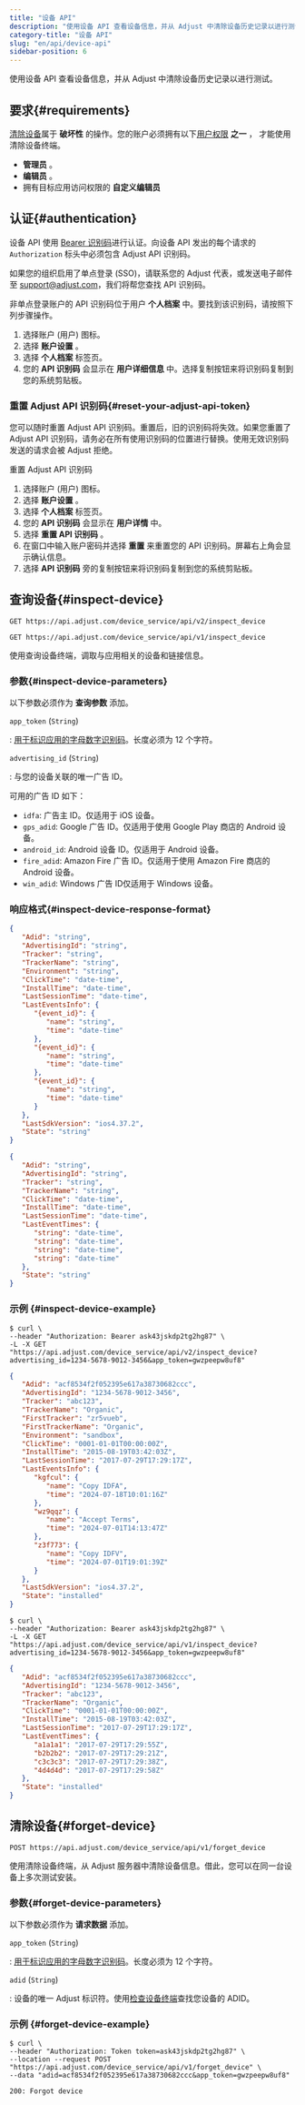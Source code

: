 ```yaml
---
title: "设备 API"
description: "使用设备 API 查看设备信息，并从 Adjust 中清除设备历史记录以进行测试。"
category-title: "设备 API"
slug: "en/api/device-api"
sidebar-position: 6
---
```

使用设备 API 查看设备信息，并从 Adjust 中清除设备历史记录以进行测试。

要求\{\#requirements\}
-----------------------

[清除设备](#forget-device)属于 **破坏性** 的操作。您的账户必须拥有以下[用户权限](https://help.adjust.com/en/article/users) **之一** ， 才能使用清除设备终端。

* **管理员** 。
* **编辑员** 。
* 拥有目标应用访问权限的 **自定义编辑员** 

认证\{\#authentication\}
-------------------------

设备 API 使用 [Bearer 识别码](https://developer.mozilla.org/en-US/docs/Web/HTTP/Authentication)进行认证。向设备 API 发出的每个请求的 `Authorization` 标头中必须包含 Adjust API 识别码。

如果您的组织启用了单点登录 \(SSO\)，请联系您的 Adjust 代表，或发送电子邮件至 [support@adjust.com](mailto:support@adjust.com)，我们将帮您查找 API 识别码。

非单点登录账户的 API 识别码位于用户 **个人档案** 中。要找到该识别码，请按照下列步骤操作。

1. 选择账户 \(用户\) 图标。
2. 选择 **账户设置** 。
3. 选择 **个人档案** 标签页。
4. 您的 **API 识别码** 会显示在 **用户详细信息** 中。选择复制按钮来将识别码复制到您的系统剪贴板。

### 重置 Adjust API 识别码\{\#reset\-your\-adjust\-api\-token\}

您可以随时重置 Adjust API 识别码。重置后，旧的识别码将失效。如果您重置了 Adjust API 识别码，请务必在所有使用识别码的位置进行替换。使用无效识别码发送的请求会被 Adjust 拒绝。

重置 Adjust API 识别码

1. 选择账户 \(用户\) 图标。
2. 选择 **账户设置** 。
3. 选择 **个人档案** 标签页。
4. 您的 **API 识别码** 会显示在 **用户详情** 中。
5. 选择 **重置 API 识别码** 。
6. 在窗口中输入账户密码并选择 **重置** 来重置您的 API 识别码。屏幕右上角会显示确认信息。
7. 选择 **API 识别码** 旁的复制按钮来将识别码复制到您的系统剪贴板。

查询设备\{\#inspect\-device\}
-----------------------------

<tabs> <tab title="v2" sync="v2"> <codeblock title="终端"> 

```http
GET https://api.adjust.com/device_service/api/v2/inspect_device
```

</CodeBlock> </Tab> <tab title="v1" sync="v1"> <codeblock title="终端"> 

```http
GET https://api.adjust.com/device_service/api/v1/inspect_device
```

</CodeBlock> </Tab> </Tabs> 

使用查询设备终端，调取与应用相关的设备和链接信息。

### 参数\{\#inspect\-device\-parameters\}

以下参数必须作为 **查询参数** 添加。

`app_token` \(`String`\)

: [用于标识应用的字母数字识别码](https://help.adjust.com/en/article/app-token-and-reporting-currency#view-your-app-details)。长度必须为 12 个字符。

`advertising_id` \(`String`\)

: 与您的设备关联的唯一广告 ID。

可用的广告 ID 如下：

* `idfa`: 广告主 ID。仅适用于 iOS 设备。
* `gps_adid`: Google 广告 ID。仅适用于使用 Google Play 商店的 Android 设备。
* `android_id`: Android 设备 ID。仅适用于 Android 设备。
* `fire_adid`: Amazon Fire 广告 ID。仅适用于使用 Amazon Fire 商店的 Android 设备。
* `win_adid`: Windows 广告 ID仅适用于 Windows 设备。

### 响应格式\{\#inspect\-device\-response\-format\}

<tabs> <tab title="v2" sync="v2"> 

```json
{
   "Adid": "string",
   "AdvertisingId": "string",
   "Tracker": "string",
   "TrackerName": "string",
   "Environment": "string",
   "ClickTime": "date-time",
   "InstallTime": "date-time",
   "LastSessionTime": "date-time",
   "LastEventsInfo": {
      "{event_id}": {
         "name": "string",
         "time": "date-time"
      },
      "{event_id}": {
         "name": "string",
         "time": "date-time"
      },
      "{event_id}": {
         "name": "string",
         "time": "date-time"
      }
   },
   "LastSdkVersion": "ios4.37.2",
   "State": "string"
}
```

</Tab> <tab title="v1" sync="v1"> 

```json
{
   "Adid": "string",
   "AdvertisingId": "string",
   "Tracker": "string",
   "TrackerName": "string",
   "ClickTime": "date-time",
   "InstallTime": "date-time",
   "LastSessionTime": "date-time",
   "LastEventTimes": {
      "string": "date-time",
      "string": "date-time",
      "string": "date-time",
      "string": "date-time"
   },
   "State": "string"
}
```

</Tab> </Tabs> 

### 示例 \{\#inspect\-device\-example\}

<tabs> <tab title="v2" sync="v2"> <codeblock title="cURL" highlight="advertising_id=1234-5678-9012-3456, app_token=gwzpeepw8uf8"> 

```console
$ curl \
--header "Authorization: Bearer ask43jskdp2tg2hg87" \
-L -X GET "https://api.adjust.com/device_service/api/v2/inspect_device?advertising_id=1234-5678-9012-3456&app_token=gwzpeepw8uf8"
```

</CodeBlock> <codeblock title="成功响应"> 

```json
{
   "Adid": "acf8534f2f052395e617a38730682ccc",
   "AdvertisingId": "1234-5678-9012-3456",
   "Tracker": "abc123",
   "TrackerName": "Organic",
   "FirstTracker": "zr5vueb",
   "FirstTrackerName": "Organic",
   "Environment": "sandbox",
   "ClickTime": "0001-01-01T00:00:00Z",
   "InstallTime": "2015-08-19T03:42:03Z",
   "LastSessionTime": "2017-07-29T17:29:17Z",
   "LastEventsInfo": {
      "kgfcul": {
         "name": "Copy IDFA",
         "time": "2024-07-18T10:01:16Z"
      },
      "wz9qqz": {
         "name": "Accept Terms",
         "time": "2024-07-01T14:13:47Z"
      },
      "z3f773": {
         "name": "Copy IDFV",
         "time": "2024-07-01T19:01:39Z"
      }
   },
   "LastSdkVersion": "ios4.37.2",
   "State": "installed"
}
```

</CodeBlock> </Tab> <tab title="v1" sync="v1"> <codeblock title="cURL" highlight="advertising_id=1234-5678-9012-3456, app_token=gwzpeepw8uf8"> 

```console
$ curl \
--header "Authorization: Bearer ask43jskdp2tg2hg87" \
-L -X GET "https://api.adjust.com/device_service/api/v1/inspect_device?advertising_id=1234-5678-9012-3456&app_token=gwzpeepw8uf8"
```

</CodeBlock> <codeblock title="成功响应"> 

```json
{
   "Adid": "acf8534f2f052395e617a38730682ccc",
   "AdvertisingId": "1234-5678-9012-3456",
   "Tracker": "abc123",
   "TrackerName": "Organic",
   "ClickTime": "0001-01-01T00:00:00Z",
   "InstallTime": "2015-08-19T03:42:03Z",
   "LastSessionTime": "2017-07-29T17:29:17Z",
   "LastEventTimes": {
      "a1a1a1": "2017-07-29T17:29:55Z",
      "b2b2b2": "2017-07-29T17:29:21Z",
      "c3c3c3": "2017-07-29T17:29:38Z",
      "4d4d4d": "2017-07-29T17:29:58Z"
   },
   "State": "installed"
}
```

</CodeBlock> </Tab> </Tabs> 

清除设备\{\#forget\-device\}
----------------------------

<codeblock title="终端" highlight="/forget_device"> 

```http
POST https://api.adjust.com/device_service/api/v1/forget_device
```

</CodeBlock> 

使用清除设备终端，从 Adjust 服务器中清除设备信息。借此，您可以在同一台设备上多次测试安装。

### 参数\{\#forget\-device\-parameters\}

以下参数必须作为 **请求数据** 添加。

`app_token` \(`String`\)

: [用于标识应用的字母数字识别码](https://help.adjust.com/en/article/app-token-and-reporting-currency#view-your-app-details)。长度必须为 12 个字符。

`adid` \(`String`\)

: 设备的唯一 Adjust 标识符。使用[检查设备终端](#inspect-device)查找您设备的 ADID。

### 示例 \{\#forget\-device\-example\}

<codeblock title="cURL" highlight="acf8534f2f052395e617a38730682ccc, gwzpeepw8uf8"> 

```console
$ curl \
--header "Authorization: Token token=ask43jskdp2tg2hg87" \
--location --request POST "https://api.adjust.com/device_service/api/v1/forget_device" \
--data "adid=acf8534f2f052395e617a38730682ccc&app_token=gwzpeepw8uf8"
```

</CodeBlock> <codeblock title="成功响应"> 

```http
200: Forgot device
```

</CodeBlock>

